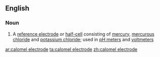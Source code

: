 ==English==

===Noun===
{{en-noun|head=[[calomel]] [[electrode]]}}

# {{context|physics|chemistry}} A [[reference electrode]] or [[half-cell]] consisting of [[mercury]], [[mercurous chloride]] and [[potassium chloride]]; used in [[pH meter]]s and [[voltmeter]]s

[[ar:calomel electrode]]
[[ta:calomel electrode]]
[[zh:calomel electrode]]